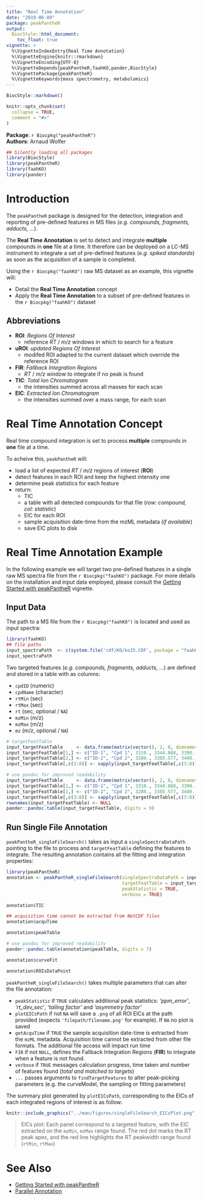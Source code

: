 ```yaml
---
title: "Real Time Annotation"
date: "2019-06-09"
package: peakPantheR
output:
  BiocStyle::html_document:
    toc_float: true
vignette: >
  %\VignetteIndexEntry{Real Time Annotation}
  %\VignetteEngine{knitr::rmarkdown}
  %\VignetteEncoding{UTF-8}
  %\VignetteDepends{peakPantheR,faahKO,pander,BiocStyle}
  %\VignettePackage{peakPantheR}
  %\VignetteKeywords{mass spectrometry, metabolomics}
---
```


```r
BiocStyle::markdown()
```
```r
knitr::opts_chunk$set(
  collapse = TRUE,
  comment = "#>"
)
```

**Package**: `r Biocpkg("peakPantheR")`<br />
**Authors**: Arnaud Wolfer<br />

```r
## Silently loading all packages
library(BiocStyle)
library(peakPantheR)
library(faahKO)
library(pander)
```

# Introduction

The `peakPantheR` package is designed for the detection, integration and reporting of pre-defined features in MS files (_e.g. compounds, fragments, adducts, ..._).

The **Real Time Annotation** is set to detect and integrate **multiple** compounds in **one** file at a time. 
It therefore can be deployed on a LC-MS instrument to integrate a set of pre-defined features (_e.g. spiked standards_) as soon as the acquisition of a sample is completed.

Using the `r Biocpkg("faahKO")` raw MS dataset as an example, this vignette will:

* Detail the **Real Time Annotation** concept
* Apply the **Real Time Annotation** to a subset of pre-defined features in the `r Biocpkg("faahKO")` dataset

## Abbreviations
- **ROI**: _Regions Of Interest_ 
  * reference _RT_ / _m/z_ windows in which to search for a feature
- **uROI**: _updated Regions Of Interest_
  * modifed ROI adapted to the current dataset which override the reference ROI
- **FIR**: _Fallback Integration Regions_ 
  * _RT_ / _m/z_ window to integrate if no peak is found
- **TIC**: _Total Ion Chromatogram_ 
  * the intensities summed across all masses for each scan 
- **EIC**: _Extracted Ion Chromatogram_ 
  * the intensities summed over a mass range, for each scan


# Real Time Annotation Concept

Real time compound integration is set to process **multiple** compounds in **one** file at a time.

To acheive this, `peakPantheR` will:

* load a list of expected _RT_ / _m/z_ regions of interest (**ROI**)
* detect features in each ROI and keep the highest intensity one
* determine peak statistics for each feature
* return:
    + TIC
    + a table with all detected compounds for that file (_row: compound, col: statistic_)
    + EIC for each ROI
    + sample acquisition date-time from the mzML metadata (_if available_)
    + save EIC plots to disk


# Real Time Annotation Example

In the following example we will target two pre-defined features in a single raw MS spectra file from the `r Biocpkg("faahKO")` package. For more details on the installation and input data employed, please consult the [Getting Started with peakPantheR](getting-started.html) vignette.


## Input Data

The path to a MS file from the `r Biocpkg("faahKO")` is located and used as input spectra:
```r
library(faahKO)
## file paths
input_spectraPath  <- c(system.file('cdf/KO/ko15.CDF', package = "faahKO"))
input_spectraPath
```


Two targeted features (_e.g. compounds, fragments, adducts, ..._) are defined and stored in a table with as columns:

* `cpdID` (numeric)
* `cpdName` (character)
* `rtMin` (sec)
* `rtMax` (sec)
* `rt` (sec, optional / `NA`)
* `mzMin` (m/z)
* `mzMax` (m/z)
* `mz` (m/z, optional / `NA`)

```r
# targetFeatTable
input_targetFeatTable     <- data.frame(matrix(vector(), 2, 8, dimnames=list(c(), c("cpdID", "cpdName", "rtMin", "rt", "rtMax", "mzMin", "mz", "mzMax"))), stringsAsFactors=FALSE)
input_targetFeatTable[1,] <- c("ID-1", "Cpd 1", 3310., 3344.888, 3390., 522.194778, 522.2, 522.205222)
input_targetFeatTable[2,] <- c("ID-2", "Cpd 2", 3280., 3385.577, 3440., 496.195038, 496.2, 496.204962)
input_targetFeatTable[,c(3:8)] <- sapply(input_targetFeatTable[,c(3:8)], as.numeric)
```
```r
# use pandoc for improved readability
input_targetFeatTable     <- data.frame(matrix(vector(), 2, 8, dimnames=list(c(), c("cpdID", "cpdName", "rtMin", "rt", "rtMax", "mzMin", "mz", "mzMax"))), stringsAsFactors=FALSE)
input_targetFeatTable[1,] <- c("ID-1", "Cpd 1", 3310., 3344.888, 3390., 522.194778, 522.2, 522.205222)
input_targetFeatTable[2,] <- c("ID-2", "Cpd 2", 3280., 3385.577, 3440., 496.195038, 496.2, 496.204962)
input_targetFeatTable[,c(3:8)] <- sapply(input_targetFeatTable[,c(3:8)], as.numeric)
rownames(input_targetFeatTable) <- NULL
pander::pandoc.table(input_targetFeatTable, digits = 9)
```


## Run Single File Annotation

`peakPantheR_singleFileSearch()` takes as input a `singleSpectraDataPath` pointing to the file to process and `targetFeatTable` defining the features to integrate. The resulting annotation contains all the fitting and integration properties:
```r
library(peakPantheR)
annotation <- peakPantheR_singleFileSearch(singleSpectraDataPath = input_spectraPath,
                                           targetFeatTable = input_targetFeatTable,
                                           peakStatistic = TRUE,
                                           verbose = TRUE)
```
```r
annotation$TIC
```
```r
## acquisition time cannot be extracted from NetCDF files
annotation$acquTime
```
```r
annotation$peakTable
```
```r
# use pandoc for improved readability
pander::pandoc.table(annotation$peakTable, digits = 7)
```
```r
annotation$curveFit
```
```r
annotation$ROIsDataPoint
```


`peakPantheR_singleFileSearch()` takes multiple parameters that can alter the file annotation:

* `peakStatistic` if `TRUE` calculates additional peak statistics: _'ppm_error'_, _'rt_dev_sec'_, _'tailing factor'_ and _'asymmetry factor'_
* `plotEICsPath` if not `NA` will save a `.png` of all ROI EICs at the path provided (expects `'filepath/filename.png'` for example). If `NA` no plot is saved
* `getAcquTime` if `TRUE` the sample acquisition date-time is extracted from the `mzML` metadata. Acquisition time cannot be extracted from other file formats. The additional file access will impact run time
* `FIR` if not `NULL`, defines the Fallback Integration Regions (**FIR**) to integrate when a feature is not found.
* `verbose` if `TRUE` messages calculation progress, time taken and number of features found (_total and matched to targets_)
* `...` passes arguments to `findTargetFeatures` to alter peak-picking parameters (e.g. the curveModel, the sampling or fitting parameters)



The summary plot generated by `plotEICsPath`, corresponding to the EICs of each integrated regions of interest is as follow:
```r
knitr::include_graphics("../man/figures/singleFileSearch_EICsPlot.png")
```

> EICs plot: Each panel correspond to a targeted feature, with the EIC extracted on the `mzMin`, `mzMax` range found. The red dot marks the RT peak apex, and the red line highlights the RT peakwidth range found (`rtMin`, `rtMax`)



# See Also

* [Getting Started with peakPantheR](getting-started.html)
* [Parallel Annotation](parallel-annotation.html)
